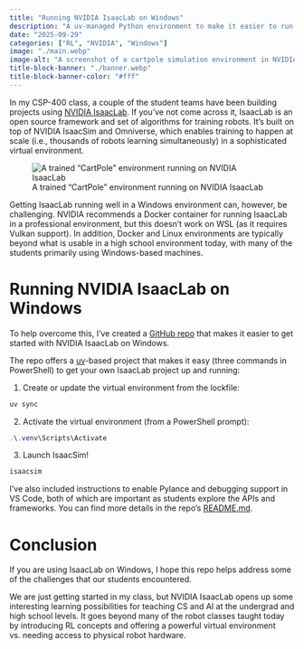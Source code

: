 ```yaml
---
title: "Running NVIDIA IsaacLab on Windows"
description: "A uv-managed Python environment to make it easier to run NVIDIA IsaacLab experiments on Windows."
date: "2025-09-29"
categories: ["RL", "NVIDIA", "Windows"]
image: "./main.webp"
image-alt: "A screenshot of a cartpole simulation environment in NVIDIA IsaacLab"
title-block-banner: "./banner.webp"
title-block-banner-color: "#fff"
---
```


In my CSP-400 class, a couple of the student teams have been building projects using [NVIDIA IsaacLab](https://developer.nvidia.com/isaac/lab){.external target="_blank"}. If you've not come across it, IsaacLab is an open source framework and set of algorithms for training robots. It's built on top of NVIDIA IsaacSim and Omniverse, which enables training to happen at scale (i.e., thousands of robots learning simultaneously) in a sophisticated virtual environment.

![A trained "CartPole" environment running on NVIDIA IsaacLab](./main.webp){fig-alt="A trained 'CartPole' environment running on NVIDIA IsaacLab"}

Getting IsaacLab running well in a Windows environment can, however, be challenging. NVIDIA recommends a Docker container for running IsaacLab in a professional environment, but this doesn't work on WSL (as it requires Vulkan support). In addition, Docker and Linux environments are typically beyond what is usable in a high school environment today, with many of the students primarily using Windows-based machines.

# Running NVIDIA IsaacLab on Windows

To help overcome this, I've created a [GitHub repo](https://github.com/simonguest/env-isaaclab){.external target="_blank"} that makes it easier to get started with NVIDIA IsaacLab on Windows. 

The repo offers a [uv](https://docs.astral.sh/uv/){.external target="_blank"}-based project that makes it easy (three commands in PowerShell) to get your own IsaacLab project up and running:

1. Create or update the virtual environment from the lockfile:
```powershell
uv sync
```
2. Activate the virtual environment (from a PowerShell prompt):
```powershell
.\.venv\Scripts\Activate
```

3. Launch IsaacSim!
```powershell
isaacsim
```

I've also included instructions to enable Pylance and debugging support in VS Code, both of which are important as students explore the APIs and frameworks. You can find more details in the repo's [README.md](https://github.com/simonguest/env-isaaclab/blob/main/README.md){.external target="_blank"}.

# Conclusion

If you are using IsaacLab on Windows, I hope this repo helps address some of the challenges that our students encountered.

We are just getting started in my class, but NVIDIA IsaacLab opens up some interesting learning possibilities for teaching CS and AI at the undergrad and high school levels. It goes beyond many of the robot classes taught today by introducing RL concepts and offering a powerful virtual environment vs. needing access to physical robot hardware.
